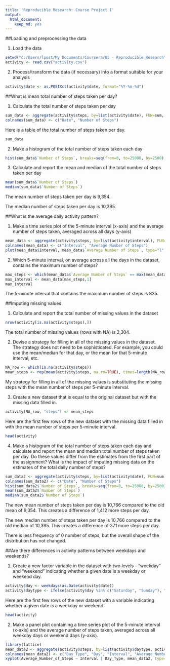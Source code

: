 ---
title: 'Reproducible Research: Course Project 1'
output: 
  html_document: 
    keep_md: yes
---

##Loading and preprocessing the data

1. Load the data 

```{r}
setwd("C:/Users/lpost/My Documents/Coursera/05 - Reproducible Research")
activity <- read.csv("activity.csv")
```

2. Process/transform the data (if necessary) into a format suitable for your analysis

```{r}
activity$date <- as.POSIXct(activity$date, format="%Y-%m-%d")
```

##What is mean total number of steps taken per day?

1. Calculate the total number of steps taken per day

```{r}
sum_data <- aggregate(activity$steps, by=list(activity$date), FUN=sum, na.rm=TRUE)
colnames(sum_data) <- c("Date", "Number of Steps")
```

Here is a table of the total number of steps taken per day.

```{r}
sum_data
```

2. Make a histogram of the total number of steps taken each day

```{r}
hist(sum_data$`Number of Steps`, breaks=seq(from=0, to=25000, by=2500), col="purple", xlab="Number of Steps", ylim = c(0,20), main = "Total Number of Steps Per Day")
```

3. Calculate and report the mean and median of the total number of steps taken per day

```{r}
mean(sum_data$`Number of Steps`)
median(sum_data$`Number of Steps`)
```

The mean number of steps taken per day is 9,354.

The median number of steps taken per day is 10,395.

##What is the average daily activity pattern?

1. Make a time series plot of the 5-minute interval (x-axis) and the average number of steps taken, averaged across all days (y-axis)

```{r}
mean_data <- aggregate(activity$steps, by=list(activity$interval), FUN=mean, na.rm=TRUE)
colnames(mean_data) <- c("Interval", "Average Number of Steps")
plot(mean_data$Interval, mean_data$`Average Number of Steps`, type="l", col="purple", lwd=2, xlab="Interval", ylab="Average Number of Steps", main="Average Number of Steps Per Interval")
```

2. Which 5-minute interval, on average across all the days in the dataset, contains the maximum number of steps?

```{r}
max_steps <- which(mean_data$`Average Number of Steps` == max(mean_data$`Average Number of Steps`))
max_interval <- mean_data[max_steps,1]
max_interval
```

The 5-minute interval that contains the maximum number of steps is 835.

##Imputing missing values

1. Calculate and report the total number of missing values in the dataset

```{r}
nrow(activity[is.na(activity$steps),])
```

The total number of missing values (rows with NA) is 2,304.

2. Devise a strategy for filling in all of the missing values in the dataset. The strategy does not need to be sophisticated. For example, you could use the mean/median for that day, or the mean for that 5-minute interval, etc.

```{r}
NA_row <- which(is.na(activity$steps))
mean_steps <- rep(mean(activity$steps, na.rm=TRUE), times=length(NA_row))
```

My strategy for filling in all of the missing values is substituting the missing steps with the mean number of steps per 5-minute interval.

3. Create a new dataset that is equal to the original dataset but with the missing data filled in.

```{r}
activity[NA_row, "steps"] <- mean_steps
```

Here are the first few rows of the new dataset with the missing data filled in with the mean number of steps per 5-minute interval.

```{r}
head(activity)
```

4. Make a histogram of the total number of steps taken each day and calculate and report the mean and median total number of steps taken per day. Do these values differ from the estimates from the first part of the assignment? What is the impact of imputing missing data on the estimates of the total daily number of steps?

```{r}
sum_data2 <- aggregate(activity$steps, by=list(activity$date), FUN=sum)
colnames(sum_data2) <- c("Date", "Number of Steps")
hist(sum_data2$`Number of Steps`, breaks=seq(from=0, to=25000, by=2500), col="purple", xlab="Number of Steps", ylim = c(0,30), main = "Total Number of Steps Per Day with NA Replaced by Mean")
mean(sum_data2$`Number of Steps`)
median(sum_data2$`Number of Steps`)
```

The new mean number of steps taken per day is 10,766 compared to the old mean of 9,354. This creates a difference of 1,412 more steps per day.

The new median number of steps taken per day is 10,766 compared to the old median of 10,395. This creates a difference of 371 more steps per day.

There is less frequency of 0 number of steps, but the overall shape of the distribution has not changed.

##Are there differences in activity patterns between weekdays and weekends?

1. Create a new factor variable in the dataset with two levels - "weekday" and "weekend" indicating whether a given date is a weekday or weekend day.

```{r}
activity$day <- weekdays(as.Date(activity$date))
activity$daytype <- ifelse(activity$day %in% c("Saturday", "Sunday"), "Weekend", "Weekday")
```

Here are the first few rows of the new dataset with a variable indicating whether a given date is a weekday or weekend.

```{r}
head(activity)
```

2. Make a panel plot containing a time series plot of the 5-minute interval (x-axis) and the average number of steps taken, averaged across all weekday days or weekend days (y-axis).

```{r}
library(lattice)
mean_data2 <- aggregate(activity$steps, by=list(activity$daytype, activity$day, activity$interval), mean)
colnames(mean_data2) <- c("Day_Type", "Day", "Interval", "Average_Number_of_Steps")
xyplot(Average_Number_of_Steps ~ Interval | Day_Type, mean_data2, type="l", lwd=1, xlab="Interval", ylab="Average Number of Steps", main="Average Number of Steps Per Interval by Day Type", layout=c(1,2))
```
